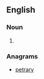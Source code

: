 ==English==

===Noun===
{{en-noun}}

# {{alternative spelling of|partier}}

===Anagrams===
* [[petrary#English|petrary]]